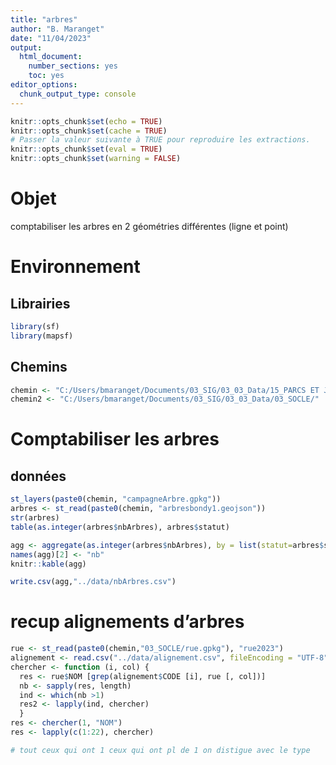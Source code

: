 ```yaml
---
title: "arbres"
author: "B. Maranget"
date: "11/04/2023"
output: 
  html_document: 
    number_sections: yes
    toc: yes
editor_options: 
  chunk_output_type: console
---
```



```r
knitr::opts_chunk$set(echo = TRUE)
knitr::opts_chunk$set(cache = TRUE)
# Passer la valeur suivante à TRUE pour reproduire les extractions.
knitr::opts_chunk$set(eval = TRUE)
knitr::opts_chunk$set(warning = FALSE)
```


# Objet

comptabiliser les arbres en 2 géométries différentes (ligne et point)



# Environnement


## Librairies


```r
library(sf)
library(mapsf)
```


## Chemins


```r
chemin <- "C:/Users/bmaranget/Documents/03_SIG/03_03_Data/15_PARCS ET JARDINS/"
chemin2 <- "C:/Users/bmaranget/Documents/03_SIG/03_03_Data/03_SOCLE/"
```



# Comptabiliser les arbres 

## données



```r
st_layers(paste0(chemin, "campagneArbre.gpkg"))
arbres <- st_read(paste0(chemin, "arbresbondy1.geojson"))
str(arbres)
table(as.integer(arbres$nbArbres), arbres$statut)

agg <- aggregate(as.integer(arbres$nbArbres), by = list(statut=arbres$statut), sum)
names(agg)[2] <- "nb"
knitr::kable(agg)

write.csv(agg,"../data/nbArbres.csv")
```



# recup alignements d'arbres

```r

rue <- st_read(paste0(chemin,"03_SOCLE/rue.gpkg"), "rue2023")
alignement <- read.csv("../data/alignement.csv", fileEncoding = "UTF-8")
chercher <- function (i, col) {
  res <- rue$NOM [grep(alignement$CODE [i], rue [, col])]
  nb <- sapply(res, length)
  ind <- which(nb >1)
  res2 <- lapply(ind, chercher)
  }
res <- chercher(1, "NOM")
res <- lapply(c(1:22), chercher)

# tout ceux qui ont 1 ceux qui ont pl de 1 on distigue avec le type
```

